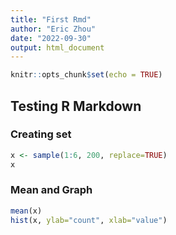 ---
title: "First Rmd"
author: "Eric Zhou"
date: "2022-09-30"
output: html_document
---

```{r setup, include=FALSE}
knitr::opts_chunk$set(echo = TRUE)
```

## Testing R Markdown
### Creating set
```{r}
x <- sample(1:6, 200, replace=TRUE)
x
```

### Mean and Graph
```{r}
mean(x)
hist(x, ylab="count", xlab="value")
```

